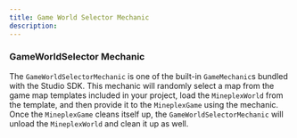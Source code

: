 ```yaml
---
title: Game World Selector Mechanic
description: 
---
```


### GameWorldSelector Mechanic

The `GameWorldSelectorMechanic` is one of the built-in `GameMechanic`s bundled with the Studio SDK. This mechanic will
randomly select a map from the game map templates included in your project, load the `MineplexWorld` from the template,
and then provide it to the `MineplexGame` using the mechanic. Once the `MineplexGame` cleans itself up,
the `GameWorldSelectorMechanic` will unload the `MineplexWorld` and clean it up as well.
